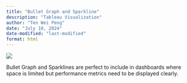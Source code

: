 ---
title: "Bullet Graph and Sparkline"
description: "Tableau Visualization"
author: "Ten Wei Peng"
date: "July 10, 2024"
date-modified: "last-modified"
format: html
---

[![](/images/BulletandSpark.PNG)](https://public.tableau.com/app/profile/wei.peng.ten/viz/BulletGraphandSparkline/Dashboard1)

::: {.notebox .lightbulb data-latex="lightbulb"}
Bullet Graph and Sparklines are perfect to include in dashboards where space is limited but performance metrics need to be displayed clearly.
:::
